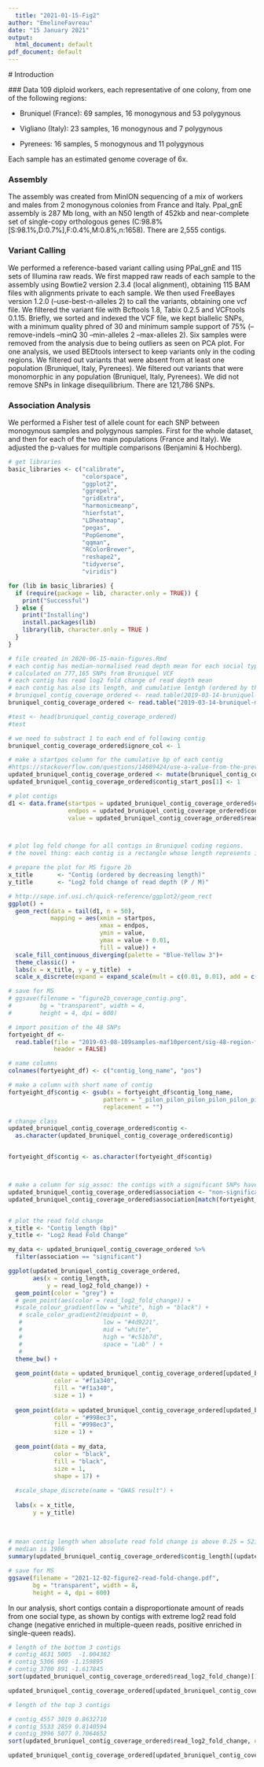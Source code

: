 ```yaml
---
  title: "2021-01-15-Fig2"
author: "EmelineFavreau"
date: "15 January 2021"
output:
  html_document: default
pdf_document: default
---
```

  # Introduction
  
  ### Data
  109 diploid workers, each representative of one colony, from one of the following regions:
  
  - Bruniquel (France): 69 samples, 16 monogynous and 53 polygynous

- Vigliano (Italy): 23 samples, 16 monogynous and 7 polygynous

- Pyrenees: 16 samples, 5 monogynous and 11 polygynous

Each sample has an estimated genome coverage of 6x.

### Assembly
The assembly was created from MinION sequencing of a mix of workers and males from 2 monogynous colonies from France and Italy.
Ppal_gnE assembly is 287 Mb long, with an N50 length of 452kb and near-complete set of single-copy orthologous genes (C:98.8%[S:98.1%,D:0.7%],F:0.4%,M:0.8%,n:1658). 
There are 2,555 contigs.

### Variant Calling
We performed a reference-based variant calling using PPal_gnE and 115 sets of Illumina raw reads. 
We first mapped raw reads of each sample to the assembly using Bowtie2 version 2.3.4 (local alignment), obtaining 115 BAM files with alignments private to each sample.
We then used FreeBayes version 1.2.0 (--use-best-n-alleles 2) to call the variants, obtaining one vcf file. 
We filtered the variant file with Bcftools 1.8, Tabix 0.2.5 and VCFtools 0.1.15. 
Briefly, we sorted and indexed the VCF file, we kept biallelic SNPs, with a minimum quality phred of 30 and minimum sample support of 75% (--remove-indels --minQ 30 --min-alleles 2 --max-alleles 2). 
Six samples were removed from the analysis due to being outliers as seen on PCA plot. 
For one analysis, we used BEDtools intersect to keep variants only in the coding regions. 
We filtered out variants that were absent from at least one population (Bruniquel, Italy, Pyrenees).
We filtered out variants that were monomorphic in any population (Bruniquel, Italy, Pyrenees).
We did not remove SNPs in linkage disequilibrium.
There are 121,786 SNPs.

### Association Analysis
We performed a Fisher test of allele count for each SNP between monogynous samples and polygynous samples.
First for the whole dataset, and then for each of the two main populations (France and Italy).
We adjusted the p-values for multiple comparisons (Benjamini & Hochberg).

```r
# get libraries
basic_libraries <- c("calibrate",
                     "colorspace",
                     "ggplot2",
                     "ggrepel",
                     "gridExtra",
                     "harmonicmeanp",
                     "hierfstat",
                     "LDheatmap",
                     "pegas",
                     "PopGenome",
                     "qqman",
                     "RColorBrewer",
                     "reshape2",
                     "tidyverse",
                     "viridis")

for (lib in basic_libraries) {
  if (require(package = lib, character.only = TRUE)) {
    print("Successful")
  } else {
    print("Installing")
    install.packages(lib)
    library(lib, character.only = TRUE )
  }
}
```

```r
# file created in 2020-06-15-main-figures.Rmd
# each contig has median-normalised read depth mean for each social type
# calculated on 777,165 SNPs from Bruniquel VCF
# each contig has read log2 fold change of read depth mean
# each contig has also its length, and cumulative lentgh (ordered by the longest first)
# bruniquel_contig_coverage_ordered <- read.table(2019-03-14-bruniquel-maf10percent/result/bruniquel_contig_coverage_ordered, header = TRUE)
bruniquel_contig_coverage_ordered <- read.table("2019-03-14-bruniquel-maf10percent/result/bruniquel_contig_coverage_ordered", header = TRUE)

#test <- head(bruniquel_contig_coverage_ordered)
#test

# we need to substract 1 to each end of following contig
bruniquel_contig_coverage_ordered$ignore_col <- 1

# make a startpos column for the cumulative bp of each contig
#https://stackoverflow.com/questions/14689424/use-a-value-from-the-previous-row-in-an-r-data-table-calculation
updated_bruniquel_contig_coverage_ordered <- mutate(bruniquel_contig_coverage_ordered, contig_start_pos = lag(contig_length_cum_sum) + ignore_col)
updated_bruniquel_contig_coverage_ordered$contig_start_pos[1] <- 1

# plot contigs
d1 <- data.frame(startpos = updated_bruniquel_contig_coverage_ordered$contig_start_pos,
                 endpos = updated_bruniquel_contig_coverage_ordered$contig_length_cum_sum,
                 value = updated_bruniquel_contig_coverage_ordered$read_log2_fold_change)



# plot log fold change for all contigs in Bruniquel coding regions.
# the novel thing: each contig is a rectangle whose length represents its bp length

# prepare the plot for MS figure 2b
x_title       <- "Contig (ordered by decreasing length)"
y_title       <- "Log2 fold change of read depth (P / M)"

# http://sape.inf.usi.ch/quick-reference/ggplot2/geom_rect
ggplot() + 
  geom_rect(data = tail(d1, n = 50), 
            mapping = aes(xmin = startpos,
                          xmax = endpos, 
                          ymin = value, 
                          ymax = value + 0.01,
                          fill = value)) +
  scale_fill_continuous_diverging(palette = "Blue-Yellow 3")+
  theme_classic() +
  labs(x = x_title, y = y_title)  +
  scale_x_discrete(expand = expand_scale(mult = c(0.01, 0.01), add = c(0.5, 0.5)))

# save for MS
# ggsave(filename = "figure2b_coverage_contig.png",
#        bg = "transparent", width = 4,
#        height = 4, dpi = 600)
```

```r

# import position of the 48 SNPs
fortyeight_df <- 
  read.table(file = "2019-03-08-109samples-maf10percent/sig-48-region-file",
             header = FALSE)

# name columns
colnames(fortyeight_df) <- c("contig_long_name", "pos")

# make a column with short name of contig
fortyeight_df$contig <- gsub(x = fortyeight_df$contig_long_name,
                           pattern = "_pilon_pilon_pilon_pilon_pilon_pilon_pilon_pilon_pilon_pilon",
                           replacement = "")

# change class
updated_bruniquel_contig_coverage_ordered$contig <- 
  as.character(updated_bruniquel_contig_coverage_ordered$contig)


fortyeight_df$contig <- as.character(fortyeight_df$contig)



# make a column for sig_assoc: the contigs with a significant SNPs have the label "significant" 
updated_bruniquel_contig_coverage_ordered$association <- "non-significant"
updated_bruniquel_contig_coverage_ordered$association[match(fortyeight_df$contig, updated_bruniquel_contig_coverage_ordered$contig)] <- "significant"


# plot the read fold change
x_title <- "Contig length (bp)"
y_title <- "Log2 Read Fold Change"

my_data <- updated_bruniquel_contig_coverage_ordered %>% 
  filter(association == "significant")

ggplot(updated_bruniquel_contig_coverage_ordered,
       aes(x = contig_length,
           y = read_log2_fold_change)) +
  geom_point(color = "grey") +
  # geom_point(aes(color = read_log2_fold_change)) +
  #scale_colour_gradient(low = "white", high = "black") +
   # scale_color_gradient2(midpoint = 0,
   #                       low = "#4d9221",
   #                       mid = "white",
   #                       high = "#c51b7d",
   #                       space = "Lab" ) +
   # 
  theme_bw() +
  
  geom_point(data = updated_bruniquel_contig_coverage_ordered[updated_bruniquel_contig_coverage_ordered$read_log2_fold_change > 0.25,],
             color = "#f1a340",
             fill = "#f1a340",
             size = 1) +
  
  geom_point(data = updated_bruniquel_contig_coverage_ordered[updated_bruniquel_contig_coverage_ordered$read_log2_fold_change < -0.25,],
             color = "#998ec3",
             fill = "#998ec3",
             size = 1) +
  
  geom_point(data = my_data,
             color = "black",
             fill = "black",
             size = 1,
             shape = 17) +
  
  #scale_shape_discrete(name = "GWAS result") +
  
  labs(x = x_title,
       y = y_title) 
  
  
  
# mean contig length when absolute read fold change is above 0.25 = 5213.145
# median is 1986
summary(updated_bruniquel_contig_coverage_ordered$contig_length[(updated_bruniquel_contig_coverage_ordered$read_log2_fold_change > 0.25) | (updated_bruniquel_contig_coverage_ordered$read_log2_fold_change < -0.25)])

# save for MS
ggsave(filename = "2021-12-02-figure2-read-fold-change.pdf",
       bg = "transparent", width = 8,
       height = 4, dpi = 600)
```


In our analysis, short contigs contain a disproportionate amount of reads from one social type, as shown by contigs with extreme log2 read fold change (negative enriched in multiple-queen reads, positive enriched in single-queen reads).

```r

# length of the bottom 3 contigs
# contig_4631 5005  -1.004382 
# contig_5306 969 -1.159895  
# contig_3700 891 -1.617845
sort(updated_bruniquel_contig_coverage_ordered$read_log2_fold_change)[1:4]

updated_bruniquel_contig_coverage_ordered[updated_bruniquel_contig_coverage_ordered$read_log2_fold_change <= -0.8025783, ]

# length of the top 3 contigs

# contig_4557 3019 0.8632710
# contig_5533 2859 0.8140594
# contig_3996 5077 0.7064652
sort(updated_bruniquel_contig_coverage_ordered$read_log2_fold_change, decreasing = TRUE)[1:4]

updated_bruniquel_contig_coverage_ordered[updated_bruniquel_contig_coverage_ordered$read_log2_fold_change >= 0.7064652, ]


```
